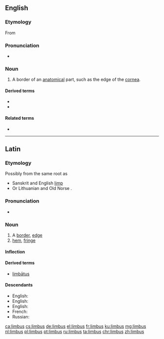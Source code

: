 ==English==

===Etymology===
From {{etyl|la|en}} {{m|la|limbus||edge, border}}

===Pronunciation===
* {{rhymes|ɪmbəs|lang=en}}

===Noun===
{{en-noun|limbi}}

# {{label|en|medicine|biology}} A border of an [[anatomical]] part, such as the edge of the [[cornea]].

====Derived terms====
* {{l|en|limbal}}
* {{l|en|limbal ring}}

====Related terms====
* {{l|en|limbate}}

----

==Latin==

===Etymology===
Possibly from the same {{etyl|ine-pro|la}} root as
* Sanskrit {{m|sa|लम्बते|tr=lambate||hangs down}} and English [[limp]]
* Or Lithuanian {{m|lt|linta||ribbon}} and Old Norse {{m|non|linnr||whether}}.

===Pronunciation===
* {{a|Classical}} {{IPA|/ˈlim.bus/|lang=la}}

===Noun===
{{la-noun|limbus||limbī|m|second}}

# A [[border]], [[edge]]
# [[hem]], [[fringe]]

====Inflection====
{{la-decl-2nd|limb}}

====Derived terms====
* [[limbatus|limbātus]]

====Descendants====
* English: {{l|en|limbus}}
* English: {{l|en|limbo}}
* English: {{l|en|limbic system}}
* French: {{l|fr|limbique}}
* Russian: {{l|ru|лимб}}

[[ca:limbus]]
[[cs:limbus]]
[[de:limbus]]
[[el:limbus]]
[[fr:limbus]]
[[ku:limbus]]
[[mg:limbus]]
[[nl:limbus]]
[[pl:limbus]]
[[pt:limbus]]
[[ru:limbus]]
[[ta:limbus]]
[[chr:limbus]]
[[zh:limbus]]
